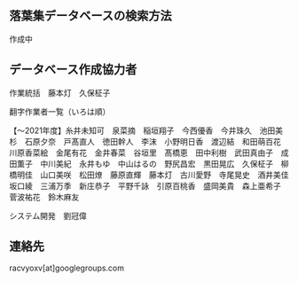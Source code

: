 
<GeneralManual />

<div className="divider" />

## 落葉集データベースの検索方法

作成中

<div className="divider" />

<CcLicense />

<div className="divider" />

## データベース作成協力者

作業統括　藤本灯　久保柾子

翻字作業者一覧（いろは順）

【～2021年度】糸井未知可　泉菜摘　稲垣翔子　今西優香　今井珠久　池田美杉　石原夕奈　戸髙直人　徳田幹人　李沫　小野明日香　渡辺結　和田萌百花　川原香菜絵　金尾有花　金井春菜　谷垣里　髙橋恵　田中利樹　武田真由子　成田薫子　中川美紀　永井もゆ　中山はるの　野尻昌宏　黒田晃広　久保柾子　柳橋明佳　山口美咲　松田燎　藤原直輝　藤本灯　古川愛野　寺尾晃史　酒井美佳　坂口綾　三浦万季　新庄恭子　平野千詠　引原百桃香　盛岡美貴　森上亜希子　菅波祐花　鈴木麻友

システム開発　劉冠偉

## 連絡先

racvyoxv[at]googlegroups.com

